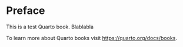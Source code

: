 # Preface {.unnumbered}

This is a test Quarto book. Blablabla

To learn more about Quarto books visit <https://quarto.org/docs/books>.
